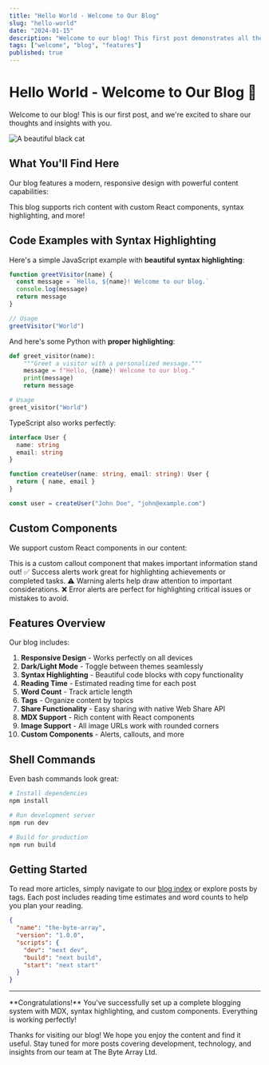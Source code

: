 ```yaml
---
title: "Hello World - Welcome to Our Blog"
slug: "hello-world"
date: "2024-01-15"
description: "Welcome to our blog! This first post demonstrates all the features of our MDX-powered blogging system."
tags: ["welcome", "blog", "features"]
published: true
---
```


# Hello World - Welcome to Our Blog 🚀

Welcome to our blog! This is our first post, and we're excited to share our thoughts and insights with you.

![A beautiful black cat](https://images.unsplash.com/photo-1503431128871-cd250803fa41?fm=jpg&q=60&w=3000&ixlib=rb-4.1.0&ixid=M3wxMjA3fDB8MHxzZWFyY2h8Mnx8YmxhY2slMjBjYXR8ZW58MHx8MHx8fDA%3D)

## What You'll Find Here

Our blog features a modern, responsive design with powerful content capabilities:

<Alert type="info">
This blog supports rich content with custom React components, syntax highlighting, and more!
</Alert>

## Code Examples with Syntax Highlighting

Here's a simple JavaScript example with **beautiful syntax highlighting**:

```javascript
function greetVisitor(name) {
  const message = `Hello, ${name}! Welcome to our blog.`
  console.log(message)
  return message
}

// Usage
greetVisitor("World")
```

And here's some Python with **proper highlighting**:

```python
def greet_visitor(name):
    """Greet a visitor with a personalized message."""
    message = f"Hello, {name}! Welcome to our blog."
    print(message)
    return message

# Usage
greet_visitor("World")
```

TypeScript also works perfectly:

```typescript
interface User {
  name: string
  email: string
}

function createUser(name: string, email: string): User {
  return { name, email }
}

const user = createUser("John Doe", "john@example.com")
```

## Custom Components

We support custom React components in our content:

<Callout emoji="🚀">
This is a custom callout component that makes important information stand out!
</Callout>

<Alert type="success">
✅ Success alerts work great for highlighting achievements or completed tasks.
</Alert>

<Alert type="warning">
⚠️ Warning alerts help draw attention to important considerations.
</Alert>

<Alert type="error">
❌ Error alerts are perfect for highlighting critical issues or mistakes to avoid.
</Alert>

## Features Overview

Our blog includes:

1. **Responsive Design** - Works perfectly on all devices
2. **Dark/Light Mode** - Toggle between themes seamlessly
3. **Syntax Highlighting** - Beautiful code blocks with copy functionality
4. **Reading Time** - Estimated reading time for each post
5. **Word Count** - Track article length
6. **Tags** - Organize content by topics
7. **Share Functionality** - Easy sharing with native Web Share API
8. **MDX Support** - Rich content with React components
9. **Image Support** - All image URLs work with rounded corners
10. **Custom Components** - Alerts, callouts, and more

## Shell Commands

Even bash commands look great:

```bash
# Install dependencies
npm install

# Run development server
npm run dev

# Build for production
npm run build
```

## Getting Started

To read more articles, simply navigate to our [blog index](/blog) or explore posts by tags. Each post includes reading time estimates and word counts to help you plan your reading.

```json
{
  "name": "the-byte-array",
  "version": "1.0.0",
  "scripts": {
    "dev": "next dev",
    "build": "next build",
    "start": "next start"
  }
}
```

---

<Callout emoji="🎉">
**Congratulations!** You've successfully set up a complete blogging system with MDX, syntax highlighting, and custom components. Everything is working perfectly!
</Callout>

Thanks for visiting our blog! We hope you enjoy the content and find it useful. Stay tuned for more posts covering development, technology, and insights from our team at The Byte Array Ltd. 